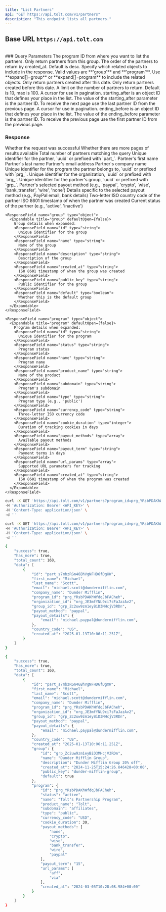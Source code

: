 ```yaml
---
title: "List Partners"
api: "GET https://api.tolt.com/v1/partners"
description: "This endpoint lists all partners."
---
```


## Base URL `https://api.tolt.com`

<br />
### Query Parameters

<ParamField body="program_id*" type="string">
  The program ID from where you want to list the partners.
</ParamField>

<ParamField body="group_id" type="string - optional">
  Only return partners from this group.
</ParamField>

<ParamField body="order" type="asc | desc - optional">
  The order of the partners to return by created_at. Default is desc.
</ParamField>

<ParamField body="expand" type="array - optional">
  Specify which related objects to include in the response. Valid values are
  **'group'** and **'program'**. Use **expand[]=group** or **expand[]=program**
  to include the related objects.
</ParamField>

<ParamField body="created_gte" type="string - optional">
  Only return partners created after this date.
</ParamField>

<ParamField body="created_lte" type="string - optional">
  Only return partners created before this date.
</ParamField>

<ParamField body="limit" type="string - optional">
  A limit on the number of partners to return. Default is 10, max is 100.
</ParamField>

<ParamField body="starting_after" type="string - optional">
  A cursor for use in pagination. starting_after is an object ID that defines
  your place in the list. The value of the starting_after parameter is the
  partner ID. To receive the next page use the last partner ID from the previous
  page.
</ParamField>

<ParamField body="ending_before" type="string - optional">
  A cursor for use in pagination. ending_before is an object ID that defines
  your place in the list. The value of the ending_before parameter is the
  partner ID. To receive the previous page use the first partner ID from the
  previous page.
</ParamField>

### Response

<ResponseField name="success" type="boolean">
  Whether the request was successful
</ResponseField>

<ResponseField name="has_more" type="boolean">
  Whether there are more pages of results available
</ResponseField>

<ResponseField name="total_count" type="integer">
  Total number of partners matching the query
</ResponseField>

<ResponseField name="data" type="array[Object]">
  <Expandable title="properties" defaultOpen={false}>
    <ResponseField name="id" type="string">
      Unique identifier for the partner, `uuid` or prefixed with `part_`.
    </ResponseField>
    <ResponseField name="first_name" type="string">
      Partner's first name
    </ResponseField>
    <ResponseField name="last_name" type="string">
      Partner's last name
    </ResponseField>
    <ResponseField name="email" type="string">
      Partner's email address
    </ResponseField>
    <ResponseField name="company_name" type="string">
      Partner's company name
    </ResponseField>
    <ResponseField name="program_id" type="string">
      Unique identifier for the program the partner belongs to, `uuid` or prefixed
      with `prg_`.
    </ResponseField>
    <ResponseField name="organization_id" type="string">
      Unique identifier for the organization, `uuid` or prefixed with `org_`.
    </ResponseField>
    <ResponseField name="group_id" type="string">
      Unique identifier for the partner's group, `uuid` or prefixed with `grp_`.
    </ResponseField>
    <ResponseField name="payout_method" type="string">
      Partner's selected payout method (e.g., 'paypal', 'crypto', 'wise', 'bank_transfer', 'wire', 'none')
    </ResponseField>
    <ResponseField name="payout_details" type="object">
      Details specific to the selected payout method (e.g., PayPal email, bank details)
    </ResponseField>
    <ResponseField name="country_code" type="string">
      Two-letter ISO country code of the partner
    </ResponseField>
    <ResponseField name="created_at" type="string">
      ISO 8601 timestamp of when the partner was created
    </ResponseField>
    <ResponseField name="status" type="string">
      Current status of the partner (e.g., 'active', 'inactive')
    </ResponseField>

    <ResponseField name="group" type="object">
      <Expandable title="group" defaultOpen={false}>
        Group details when expanded:
        <ResponseField name="id" type="string">
          Unique identifier for the group
        </ResponseField>
        <ResponseField name="name" type="string">
          Name of the group
        </ResponseField>
        <ResponseField name="description" type="string">
          Description of the group
        </ResponseField>
        <ResponseField name="created_at" type="string">
          ISO 8601 timestamp of when the group was created
        </ResponseField>
        <ResponseField name="public_key" type="string">
          Public identifier for the group
        </ResponseField>
        <ResponseField name="default" type="boolean">
          Whether this is the default group
        </ResponseField>
      </Expandable>
    </ResponseField>

    <ResponseField name="program" type="object">
      <Expandable title="program" defaultOpen={false}>
        Program details when expanded:
        <ResponseField name="id" type="string">
          Unique identifier for the program
        </ResponseField>
        <ResponseField name="status" type="string">
          Program status
        </ResponseField>
        <ResponseField name="name" type="string">
          Program name
        </ResponseField>
        <ResponseField name="product_name" type="string">
          Name of the product
        </ResponseField>
        <ResponseField name="subdomain" type="string">
          Program's subdomain
        </ResponseField>
        <ResponseField name="type" type="string">
          Program type (e.g., 'public')
        </ResponseField>
        <ResponseField name="currency_code" type="string">
          Three-letter ISO currency code
        </ResponseField>
        <ResponseField name="cookie_duration" type="integer">
          Duration of tracking cookies in days
        </ResponseField>
        <ResponseField name="payout_methods" type="array">
          Available payout methods
        </ResponseField>
        <ResponseField name="payout_term" type="string">
          Payment terms in days
        </ResponseField>
        <ResponseField name="url_params" type="array">
          Supported URL parameters for tracking
        </ResponseField>
        <ResponseField name="created_at" type="string">
          ISO 8601 timestamp of when the program was created
        </ResponseField>
      </Expandable>
    </ResponseField>

  </Expandable>
</ResponseField>

<RequestExample>

```bash cURL
curl -X GET 'https://api.tolt.com/v1/partners?program_id=prg_YRsbPDAKhWfdqJbFACheh' \
-H 'Authorization: Bearer <API_KEY>' \
-H 'Content-Type: application/json' \
-d ''
```

```bash cURL - Expand
curl -X GET 'https://api.tolt.com/v1/partners?program_id=prg_YRsbPDAKhWfdqJbFACheh&expand[]=group&expand[]=program' \
-H 'Authorization: Bearer <API_KEY>' \
-H 'Content-Type: application/json' \
-d ''
```

</RequestExample>

<ResponseExample>

```bash Response
{
    "success": true,
    "has_more": true,
    "total_count": 160,
    "data": [
        {
            "id": "part_s7mbzRGn46BhVgNFHD6fDgXW",
            "first_name": "Michael",
            "last_name": "Scott",
            "email": "michael.scott@dundermifflin.com",
            "company_name": "Dunder Mifflin",
            "program_id": "prg_YRsbPDAKhWfdqJbFACheh",
            "organization_id": "org_JE3mfYNL9ci7sFaJazAv2",
            "group_id": "grp_Zc2uw9zm1eyBiD3MHcjV3RDn",
            "payout_method": "paypal",
            "payout_details": {
                "email": "michael.paypal@dundermifflin.com",
            },
            "country_code": "US",
            "created_at": "2025-01-13T10:06:11.251Z",
        }
    ]
}
```

```bash Expand Response
{
    "success": true,
    "has_more": true,
    "total_count": 160,
    "data": [
        {
            "id": "part_s7mbzRGn46BhVgNFHD6fDgXW",
            "first_name": "Michael",
            "last_name": "Scott",
            "email": "michael.scott@dundermifflin.com",
            "company_name": "Dunder Mifflin",
            "program_id": "prg_YRsbPDAKhWfdqJbFACheh",
            "organization_id": "org_JE3mfYNL9ci7sFaJazAv2",
            "group_id": "grp_Zc2uw9zm1eyBiD3MHcjV3RDn",
            "payout_method": "paypal",
            "payout_details": {
                "email": "michael.paypal@dundermifflin.com",
            },
            "country_code": "US",
            "created_at": "2025-01-13T10:06:11.251Z",
            "group": {
                "id": "grp_Zc2uw9zm1eyBiD3MHcjV3RDn",
                "name": "Dunder Mifflin Group",
                "description": "Dunder Mifflin Group 20% off",
                "created_at": "2024-11-25T15:24:26.846428+00:00",
                "public_key": "dunder-mifflin-group",
                "default": true
            },
            "program": {
                "id": "prg_YRsbPDAKhWfdqJbFACheh",
                "status": "active",
                "name": "Tolt's Partnership Program",
                "product_name": "Tolt",
                "subdomain": "affiliates",
                "type": "public",
                "currency_code": "USD",
                "cookie_duration": 30,
                "payout_methods": [
                    "none",
                    "crypto",
                    "wise",
                    "bank_transfer",
                    "wire",
                    "paypal"
                ],
                "payout_term": "15",
                "url_params": [
                    "aff",
                    "via"
                ],
                "created_at": "2024-03-05T10:28:08.984+00:00"
            }
        }
    ]
}
```

</ResponseExample>
